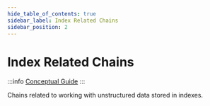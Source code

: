 ```yaml
---
hide_table_of_contents: true
sidebar_label: Index Related Chains
sidebar_position: 2
---
```



# Index Related Chains

:::info
[Conceptual Guide](https://docs.langchain-gpt4all.com/docs/components/chains/index_related_chains)
:::

Chains related to working with unstructured data stored in indexes.

<DocCardList />
